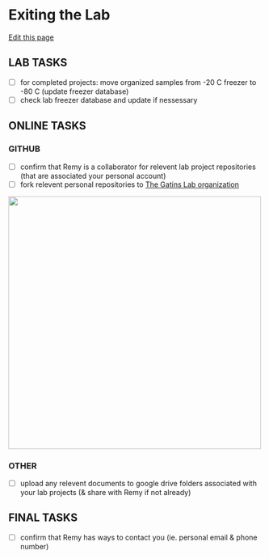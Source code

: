 # Exiting the Lab
[Edit this page](https://github.com/remygatins/GatinsLabProtocols/edit/main/welcome_lab_exit.qmd)

## LAB TASKS

- [ ] for completed projects: move organized samples from -20 C freezer to -80 C (update freezer database)
- [ ] check lab freezer database and update if nessessary 

## ONLINE TASKS

### GITHUB

- [ ] confirm that Remy is a collaborator for relevent lab project repositories (that are associated your personal account)
- [ ] fork relevent personal repositories to [The Gatins Lab organization](https://github.com/The-Gatins-Lab)

<img width="500" alt="" src="pictures/githubforkexample.jpeg">


### OTHER

- [ ] upload any relevent documents to google drive folders associated with your lab projects (& share with Remy if not already)

## FINAL TASKS

- [ ] confirm that Remy has ways to contact you (ie. personal email & phone number)
